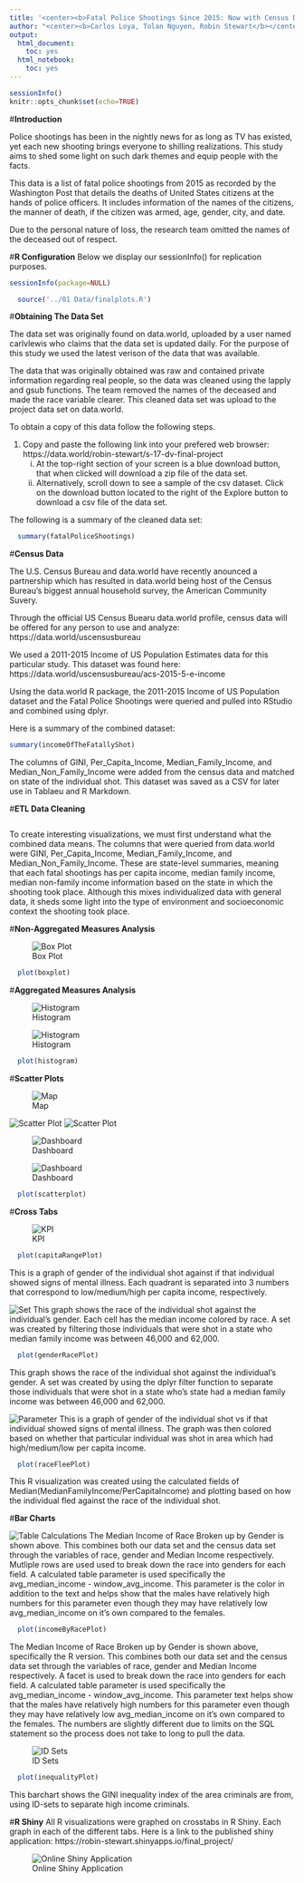 ```yaml
---
title: '<center><b>Fatal Police Shootings Since 2015: Now with Census Data! </b></center>'
author: "<center><b>Carlos Loya, Tolan Nguyen, Robin Stewart</b></center>"
output:
  html_document:
    toc: yes
  html_notebook:
    toc: yes
---
```


```r
sessionInfo()
knitr::opts_chunk$set(echo=TRUE)
```

#**Introduction**

Police shootings has been in the nightly news for as long as TV has existed, yet each new shooting brings everyone to shilling realizations. This study aims to shed some light on such dark themes and equip people with the facts. 

This data is a list of fatal police shootings from 2015 as recorded by the Washington Post that details the deaths of United States citizens at the hands of police officers. It includes information of the names of the citizens, the manner of death, if the citizen was armed, age, gender, city, and date.

Due to the personal nature of loss, the research team omitted the names of the deceased out of respect.  

#**R Configuration**
Below we display our sessionInfo() for replication purposes.

```r
sessionInfo(package=NULL)
```

```r
  source('../01 Data/finalplots.R')
```
#**Obtaining The Data Set**

The data set was originally found on data.world, uploaded by a user named carlvlewis who claims that the data set is updated daily. For the purpose of this study we used the latest verison of the data that was available.

The data that was originally obtained was raw and contained private information regarding real people, so the data was cleaned using the lapply and gsub functions. The team removed the names of the deceased and made the race variable clearer. This cleaned data set was upload to the project data set on data.world.

To obtain a copy of this data follow the following steps.

1. Copy and paste the following link into your prefered web browser: https://data.world/robin-stewart/s-17-dv-final-project
    i. At the top-right section of your screen is a blue download button, that when clicked will download a zip file of the data set.
    ii. Alternatively, scroll down to see a sample of the csv dataset. Click on the download button located to the right of the Explore button to download a csv file of the data set.


The following is a summary of the cleaned data set:

```r
  summary(fatalPoliceShootings)
```  

#**Census Data**

The U.S. Census Bureau and data.world have recently anounced a partnership which has resulted in data.world being host of the Census Bureau's biggest annual household survey, the American Community Suvery.

Through the official US Census Buearu data.world profile, census data will be offered for any person to use and analyze: https://data.world/uscensusbureau

We used a 2011-2015 Income of US Population Estimates data for this particular study. This dataset was found here: https://data.world/uscensusbureau/acs-2015-5-e-income

Using the data.world R package, the 2011-2015 Income of US Population dataset and the Fatal Police Shootings were queried and pulled into RStudio and combined using dplyr. 

Here is a summary of the combined dataset:

```r
summary(incomeOfTheFatallyShot)
```  

The columns of GINI, Per_Capita_Income, Median_Family_Income, and Median_Non_Family_Income were added from the census data and matched on state of the individual shot. This dataset was saved as a CSV for later use in Tablaeu and R Markdown.




#**ETL Data Cleaning**
```r
```







To create interesting visualizations, we must first understand what the combined data means. The columns that were queried from data.world were GINI, Per_Capita_Income, Median_Family_Income, and Median_Non_Family_Income. These are state-level summaries, meaning that each fatal shootings has per capita income, median family income, median non-family income information based on the state in which the shooting took place. Although this mixes individualized data with general data, it sheds some light into the type of environment and socioeconomic context the shooting took place.





#**Non-Aggregated Measures Analysis**

![Box Plot](../03 Visualizations/Boxplot.png)

```r
  plot(boxplot)
```  










#**Aggregated Measures Analysis**

![Histogram](../03 Visualizations/Histogram.png)

![Histogram](../03 Visualizations/Histogram - Action.png)

```r
  plot(histogram)
```  











#**Scatter Plots**

![Map](../03 Visualizations/Map.png)

![Scatter Plot](../03 Visualizations/Scatter Plot.png)
![Scatter Plot](../03 Visualizations/Scatter Plot - Action.png)

![Dashboard](../03 Visualizations/Dashboard.png)

![Dashboard](../03 Visualizations/Trend Model.png)


```r
  plot(scatterplot)
```  







#**Cross Tabs**

![KPI](../03 Visualizations/KPI.png)

```r
  plot(capitaRangePlot)
```  
This is a graph of gender of the individual shot against if that individual showed signs of mental illness. Each quadrant is separated into 3 numbers that correspond to low/medium/high per capita income, respectively.



![Set](../03 Visualizations/Crosstab and Set.png)
This graph shows the race of the individual shot against the individual's gender. Each cell has the median income colored by race. A set was created by filtering those individuals that were shot in a state who median family income was between 46,000 and 62,000. 



```r
  plot(genderRacePlot)
```
This graph shows the race of the individual shot against the individual's gender. A set was created by using the dplyr filter function to separate those individuals that were shot in a state who's state had a median family income was between 46,000 and 62,000. 



![Parameter](../03 Visualizations/Parameter.png)
This is a graph of gender of the individual shot vs if that individual showed signs of mental illness. The graph was then colored based on whether that particular individual was shot in area which had high/medium/low per capita income. 

```r
  plot(raceFleePlot)
```
This R visualization was created using the calculated fields of Median(MedianFamilyIncome/PerCapitaIncome) and plotting based on how the individual fled against the race of the individual shot. 









#**Bar Charts**

![Table Calculations](../03 Visualizations/Barchart and Table Calculation.png)
The Median Income of Race Broken up by Gender is shown above. This combines both our data set and the census data set through the variables of race, gender and Median Income respectively. Mutliple rows are used used to break down the race into genders for each field. A calculated table parameter is used specifically the avg_median_income - window_avg_income. This parameter is the color in addition to the text and helps show that the males have relatively high numbers for this parameter even though they may have relatively low avg_median_income on it's own compared to the females. 


```r
  plot(incomeByRacePlot)
```

The Median Income of Race Broken up by Gender is shown above, specifically the R version. This combines both our data set and the census data set through the variables of race, gender and Median Income respectively. A facet is used to break down the race into genders for each field. A calculated table parameter is used specifically the avg_median_income - window_avg_income. This parameter text helps show that the males have relatively high numbers for this parameter even though they may have relatively low avg_median_income on it's own compared to the females. The numbers are slightly different due to limits on the SQL statement so the process does not take to long to pull the data. 




![ID Sets](../03 Visualizations/ID Sets.png)

```r
  plot(inequalityPlot)
```

This barchart shows the GINI inequality index of the area criminals are from, using ID-sets to separate high income criminals.



#**R Shiny**
All R visualizations were graphed on crosstabs in R Shiny. Each graph in each of the different tabs.
Here is a link to the published shiny application: https://robin-stewart.shinyapps.io/final_project/

![Online Shiny Application](../03 Visualizations/shinyOnlineApp.png)
